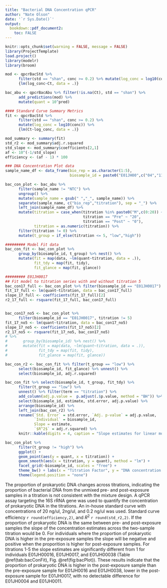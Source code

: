 ```yaml
---
title: "Bacterial DNA Concentration qPCR"
author: "Nate Olson"
date: '`r Sys.Date()`'
output:
  bookdown::pdf_document2: 
    toc: FALSE
--- 
```


```r
knitr::opts_chunk$set(warning = FALSE, message = FALSE) 
library(ProjectTemplate)
load.project()
library(modelr)
library(broom)
```

```r
mod <- qpcrBacStd %>% 
      filter(std == "shan", conc >= 0.2) %>% mutate(log_conc = log10(conc)) %>% 
      {lm(log_conc~Ct, data = .)}

bac_abu <- qpcrBacAbu %>% filter(!is.na(Ct), std == "shan") %>% 
      add_predictions(mod) %>% 
      mutate(quant = 10^pred)

#### Standard Curve Summary Metrics
fit <- qpcrBacStd %>% 
      filter(std == "shan", conc >= 0.2) %>%
      mutate(log_conc = log10(conc)) %>% 
      {lm(Ct~log_conc, data = .)} 

mod_summary <- summary(fit)
std_r2 <- mod_summary$adj.r.squared
std_slope <- mod_summary$coefficients[2,1]
af <- 10^(-1/std_slope)
efficiency <- (af - 1) * 100

### DNA Concentration Plot data
sample_name_df <- data_frame(bio_rep = as.character(1:5),
                             biosample_id = paste0("E01JH00",c("04","11","16","17","38")))

bac_con_plot <- bac_abu %>% 
      filter(sample_name != "NTC") %>% 
      ungroup() %>% 
      mutate(sample_name = gsub(" ","_", sample_name)) %>% 
      separate(sample_name, c("bio_rep","titration"), sep = "_") %>% 
      left_join(sample_name_df) %>% 
      mutate(titration = case_when(titration %in% paste0("M",c(0:20)) ~ str_replace(titration, "M",""),
                                   titration == "Pre" ~ "20", 
                                   titration == "Post" ~ "0"),
             titration = as.numeric(titration)) %>% 
      filter(titration != 0) %>%
      mutate(t_group = if_else(titration <= 5, "low","high")) 

######### Model Fit data
bac_con_fit <- bac_con_plot %>% 
      group_by(biosample_id, t_group) %>% nest() %>% 
      mutate(fit = map(data, ~lm(quant~titration, data = .)),
             fit_tdy = map(fit, tidy),
             fit_glance = map(fit, glance))

######### E01JH0017 
## Fit model to titration series with and without titration 5
bac_con17_full <- bac_con_plot %>% filter(biosample_id == "E01JH0017") 
fit_17_full <- lm(quant~titration, data = bac_con17_full)
slope_17_full <- coefficients(fit_17_full)[2]
r2_17_full <- rsquare(fit_17_full, bac_con17_full)


bac_con17_no5 <- bac_con_plot %>% 
      filter(biosample_id == "E01JH0017", titration != 5) 
fit_17_no5 <- lm(quant~titration, data = bac_con17_no5)
slope_17_no5 <- coefficients(fit_17_no5)[2]
r2_17_no5 <- rsquare(fit_17_no5, bac_con17_no5)
# %>% 
#       group_by(biosample_id) %>% nest() %>% 
#       mutate(fit = map(data, ~lm(quant~titration, data = .)),
#              fit_tdy = map(fit, tidy),
#              fit_glance = map(fit, glance))
```


```r
bac_con_r2 <- bac_con_fit %>% filter(t_group == "low") %>% 
      select(biosample_id, fit_glance) %>% unnest() %>% 
      select(biosample_id, adj.r.squared)

bac_con_fit %>% select(biosample_id, t_group, fit_tdy) %>% 
      filter(t_group == "low") %>% 
      unnest() %>% filter(term == "titration") %>% 
      add_column(adj.p.value =  p.adjust(.$p.value, method = "BH")) %>% 
      select(biosample_id, estimate, std.error, adj.p.value) %>% 
      arrange(biosample_id) %>% 
      left_join(bac_con_r2) %>% 
      rename(`Std. Error` = std.error, `Adj. p-value` = adj.p.value, 
             `Individual` = biosample_id,
             Slope = estimate,
             `$R^2$` = adj.r.squared) %>% 
      knitr::kable(digits = 4, caption = "Slope estimates for linear model of prokaryotic DNA concentration and titration factor. Separate linear models were fit for each titrations 1-4 for each  individual. Multiple test correction was performed using the Benjamini-Hochberg method. p-value indicates signficant difference from the expected slopes of 0.",  booktabs = TRUE)
```


```r
bac_con_plot %>% 
      filter(t_group != "high") %>% 
      ggplot() +
      geom_point(aes(y = quant, x = titration)) +
      geom_smooth(aes(x = titration, y = quant), method = "lm") + 
      facet_grid(~biosample_id, scales = "free") +
      theme_bw() + labs(x = "Titration Factor", y = "DNA concentration (ng/ul)") +
      theme(legend.position = "none")
```

The proportion of prokaryotic DNA changes across titrations, indicating the proportion of bacterial DNA from the unmixed pre- and post-exposure samples in a titration is not consistent with the mixture design.
A qPCR assay targeting the 16S rRNA gene was used to quantify the concentration of prokaryotic DNA in the titrations. 
An in-house standard curve with concentrations of 20 ng/ul, 2ng/ul, and 0.2 ng/ul was used. 
Standard curve efficiency `r round(efficiency,2)`, and $R^2$ `r round(std_r2,2)`. 
If the proportion of prokaryotic DNA is the same between pre- and post-exposure samples the slope of the concentration estimates across the two-sample titration would be 0. 
For individuals where the proportion of prokaryotic DNA is higher in the pre-exposure samples the slope will be negative and positive when the proporition is higher for post-exposure samples. 
For titrations 1-5 the slope estimates are significantly different from 1 for individuals E01JH00016, E01JH0017, and E01JH00038 (Table \@ref(tab:bacConFit), Fig. \@ref(fig:bacPlot)). 
These results indicate that the proportion of prokaryotic DNA is higher in the post-exposure sample than the pre-exposure sample for E01JH0016 and E01JH0038, lower in the post-exposure sample for E01JH0017, with no detectable difference for E01JH0004 and E01JH0011. 
